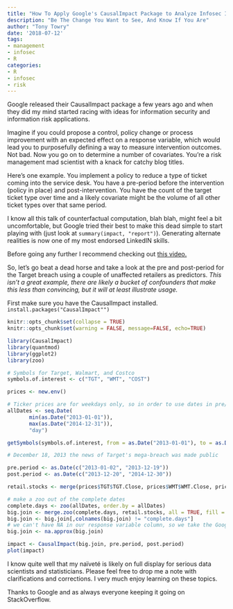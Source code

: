 ```yaml
---
title: "How To Apply Google's CausalImpact Package to Analyze Infosec Intervention"
description: "Be The Change You Want to See, And Know If You Are"
author: "Tony Towry"
date: '2018-07-12'
tags:
- management
- infosec
- R
categories: 
- R
- infosec
- risk
---
```


Google released their CausalImpact package a few years ago and when they did my mind started racing with ideas for information security and information risk applications.

Imagine if you could propose a control, policy change or process improvement with an expected effect on a response variable, which would lead you to purposefully defining a way to measure intervention outcomes.  Not bad.   Now you go on to determine a number of covariates.  You're a risk management mad scientist with a knack for catchy blog titles.

Here's one example.  You implement a policy to reduce a type of ticket coming into the service desk.  You have a pre-period before the intervention (policy in place) and post-intervention.  You have the count of the target ticket type over time and a likely covariate might be the volume of all other ticket types over that same period.

I know all this talk of counterfactual computation, blah blah, might feel a bit uncomfortable, but Google tried their best to make this dead simple to start playing with (just look at `summary(impact, "report")`).  Generating alternate realities is now one of my most endorsed LinkedIN skills.  

Before going any further I recommend checking out [this video.](https://youtu.be/GTgZfCltMm8)

So, let's go beat a dead horse and take a look at the pre and post-period for the Target breach using a couple of unaffected retailers as predictors. *This isn't a great example, there are likely a bucket of confounders that make this less than convincing, but it will at least illustrate usage.*

First make sure you have the CausalImpact installed.
`install.packages("CausalImpact"")`

```r
knitr::opts_chunk$set(collapse = TRUE)
knitr::opts_chunk$set(warning = FALSE, message=FALSE, echo=TRUE)
```


```r
library(CausalImpact)
library(quantmod)
library(ggplot2)
library(zoo)

# Symbols for Target, Walmart, and Costco
symbols.of.interest <- c("TGT", "WMT", "COST")

prices <- new.env()

# Ticker prices are for weekdays only, so in order to use dates in pre/post we have to fix the index.
allDates <- seq.Date(
       min(as.Date("2013-01-01")),
       max(as.Date("2014-12-31")),
       "day")

getSymbols(symbols.of.interest, from = as.Date("2013-01-01"), to = as.Date("2014-12-31"), env = prices, auto.assign = T)

# December 18, 2013 the news of Target's mega-breach was made public

pre.period <- as.Date(c("2013-01-02", "2013-12-19"))
post.period <- as.Date(c("2013-12-20", "2014-12-30"))

retail.stocks <- merge(prices$TGT$TGT.Close, prices$WMT$WMT.Close, prices$COST$COST.Close)

# make a zoo out of the complete dates
complete.days <- zoo(allDates, order.by = allDates)
big.join <- merge.zoo(complete.days, retail.stocks, all = TRUE, fill = NA)
big.join <- big.join[,colnames(big.join) != "complete.days"]
# we can't have NA in our response variable column, so we take the Google advice of approximating the value
big.join <- na.approx(big.join)

impact <- CausalImpact(big.join, pre.period, post.period)
plot(impact)

```

I know quite well that my naïveté is likely on full display for serious data scientists and statisticians.  Please feel free to drop me a note with clarifications and corrections.  I very much enjoy learning on these topics.

Thanks to Google and as always everyone keeping it going on StackOverflow.
